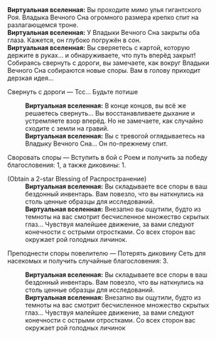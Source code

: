 {{Диалог Начало}}
:'''Виртуальная вселенная:''' Вы проходите мимо улья гигантского Роя. Владыка Вечного Сна огромного размера крепко спит на разлагающемся троне.
:'''Виртуальная вселенная:''' У Владыки Вечного Сна закрыты оба глаза. Кажется, он глубоко погружён в сон.
:'''Виртуальная вселенная:''' Вы сверяетесь с картой, которую держите в руках... и обнаруживаете, что путь вперёд закрыт! Собираясь свернуть с дороги, вы замечаете, как вокруг Владыки Вечного Сна собираются новые споры. Вам в голову приходит дерзкая идея...
:{{Диалог|Звезда}} Свернуть с дороги &mdash; Тсс... Будьте потише
::'''Виртуальная вселенная:''' В конце концов, вы всё же решаетесь свернуть... Вы восстанавливаете дыхание и устремляете взор вперёд. Но не замечаете, как случайно сходите с земли на гравий.
::'''Виртуальная вселенная:''' Вы с тревогой оглядываетесь на Владыку Вечного Сна... Он по-прежнему спит.
:{{Диалог|Звезда}} Своровать споры &mdash; Вступить в бой с Роем и получить за победу благословения: 1, а также диковины: 1.
:;(Obtain a 2-star Blessing of Распространение)
::'''Виртуальная вселенная:''' Вы складываете все споры в ваш бездонный инвентарь. Вам повезло, что вы наткнулись на столь ценные образцы для исследований.
::'''Виртуальная вселенная:''' Внезапно вы ощутили, будто из темноты на вас смотрит бесчисленное множество скрытых глаз... Чувствуя малейшее движение, за вами следуют конечности с острыми отростками. Со всех сторон вас окружает рой голодных личинок.
:{{Диалог|Звезда}} Преподнести споры повелителю &mdash; Потерять диковину Сеть для насекомых и получить случайные благословения: 3.
::'''Виртуальная вселенная:''' Вы складываете все споры в ваш бездонный инвентарь. Вам повезло, что вы наткнулись на столь ценные образцы для исследований.
::'''Виртуальная вселенная:''' Внезапно вы ощутили, будто из темноты на вас смотрит бесчисленное множество скрытых глаз... Чувствуя малейшее движение, за вами следуют конечности с острыми отростками. Со всех сторон вас окружает рой голодных личинок
{{Диалог Конец}}